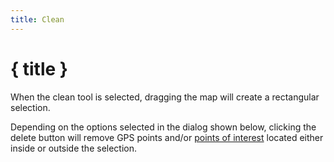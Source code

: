 ```yaml
---
title: Clean
---
```


<script>
</script>

# <SquareDashedMousePointer size="24" class="inline-block" style="margin-bottom: 5px" /> { title }

When the clean tool is selected, dragging the map will create a rectangular selection.

Depending on the options selected in the dialog shown below, clicking the delete button will remove GPS points and/or [points of interest](../gpx) located either inside or outside the selection.

<div class="flex flex-row justify-center">
    <Clean class="text-foreground p-3 border rounded-md shadow-lg" />
</div>
